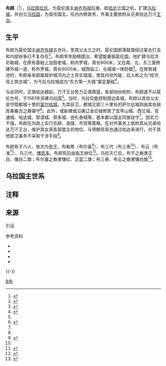 {{東亞男性歷史人物
|名稱 =布颜
|身份 =乌拉国主
|前任 = 首创
|繼任 = [[布干|布干]]
|逝世日期 = 不详
|逝世地點 = [[乌拉城|乌拉城]]
|父親 =太兰
|子 = [[布干|布干]]、布勒希、布三代、布云、乌三代、[[博克多|博克多]]
|注釋 =
}}
'''布颜'''（{{lang-mnc|ᠪᡠᠶᠠᠨ|z=Buyan}}<ref>{{harvnb|佚名|中华书局编|1986|p=22}}</ref>），[[乌拉那拉氏|乌拉那拉氏]]，为扈伦国主[[纳齐布禄|纳齐布禄]]后裔，趁[[哈达_(海西女真)|哈达]]立国之机，扩建[[乌拉城|乌拉城]]，并创立[[乌拉国|乌拉国]]，为首任国主。任内内修政务，外事主要依附从兄弟哈达万汗[[王台|王台]]。

==生平==
布颜为扈伦国主[[纳齐布禄|纳齐布禄]]五世孙，至其父太兰之时，扈伦国部落联盟经过蒙古打击和内部纷争已不复存在<ref>{{harvnb|赵东升|宋占荣|1992|p=16}}</ref>。布颜早年励精图治，希望能重振扈伦国，他扩建乌拉洪尼勒城，在原有基础上加固老城，称内罗城，周长800米，又在南、北、东三面修建外城一道，称外罗城，周长6000米，城西临江，与城墙一体防御<ref>{{harvnb|赵东升|宋占荣|1992|pp=20-21}}</ref>。在修筑城池时，布颜亲率部属取护城河内之土夯实城墙，使其内坦外陡，后人称之为“挖河背土筑古城”，为今后乌拉城成为“东方第一大城”奠定基础<ref name=简史21>{{harvnb|赵东升|宋占荣|1992|p=21}}</ref>。

与此同时，正值哈达崛起，万汗王台势力正值鼎盛，各部纷纷依附，布颜遂不以扈伦为号，于1561年另建乌拉国<ref name=简史21/>。当时，乌拉仅能控制周边各城，布颜以其伯父太安守距都城十里的[[富尔哈城|富尔哈城]]，为其前卫，都城北部三十里处的萨尔达城则由其伯祖库桑桑古之裔镇守<ref>{{harvnb|赵东升|宋占荣|1992|pp=21-22}}</ref>。此外，或新建或沿袭辽金旧城修筑了宜罕山城、西兰城、官通城、哈达城{{noteTag|1=此哈达城坐落于乌拉都城西北松花江畔的哈达山麓，位于今九台市莽卡满族乡锦州屯<ref name=简史22>{{harvnb|赵东升|宋占荣|1992|p=22}}</ref>，不是位于今[[辽宁省|辽宁省]][[开原市|开原市]]的[[哈达国|哈达国]]都城<ref>{{harvnb|赵力|2012|p=443}}</ref>。}}、鄂漠城、郭多城、逊札泰城等，基本都以国主同族驻守<ref name=简史22/>。因实力不强，布颜在内政上实行农耕、渔猎、市贸等策略，在对外事务上依附其从兄弟哈达万汗王台，维护其女真各部盟主的地位，与明朝贸易也通过哈达来进行，对于其他部卫事务不采取干涉手段<ref name=简史21/>。

布颜有子六人，依次为[[布干|布干]]、布勒希（布尔喜<ref name=通谱296>{{harvnb|弘昼等|2002|p=296}}</ref>）、布三代（布三泰<ref name=通谱296/>）、布云（布准<ref>{{harvnb|弘昼等|2002|p=297}}</ref>）、乌三代、[[博克多|博克多]]，布颜死后由[[布干|布干]]继位<ref>{{harvnb|赵东升|宋占荣|1992|pp=141，143}}</ref>。乌拉灭亡后，布干之裔隶正白、镶白二旗；布尔喜之裔隶镶红、正蓝二旗；布三泰、布云之裔隶镶白旗<ref>{{harvnb|弘昼等|2002|pp=295-297}}</ref>。

==乌拉国主世系==
{{乌拉国主世系图}}

==注释==
{{NoteFoot|iger=}}

==来源==
; 引证
{{Reflist}}

; 参考资料
{{refbegin}}
*{{Cite book|last=[[弘昼|弘昼]]等|title=《八旗满洲氏族通谱》|publisher=辽海出版社|year=2002|isbn=9787806691892|ref=harv}}
*{{Cite book|last=赵东升|last2=宋占荣|title=《乌拉国简史》|publisher=中共永吉县委史办公室|year=1992|isbn=|ref=harv}}
*{{Cite book|last=赵力|title=《满族姓氏寻根词典》|publisher=辽宁民族出版社|year=2012|isbn=9787549702862|ref=harv}}
*{{Cite book|last=佚名|last2=中华书局编|title=《满洲实录·卷1》|publisher=中华书局|year=1986|pages=84|isbn=|url= |ref=harv}}
{{refend}}

{{-}}
{{start box}}
{{s-before|首任}}
{{s-title|[[乌拉|乌拉国主]]|?－?}}
{{s-after|[[布干|布干]]}}
{{end box}}
{{历任乌拉国主}}

[[Category:乌拉国主|B布]]